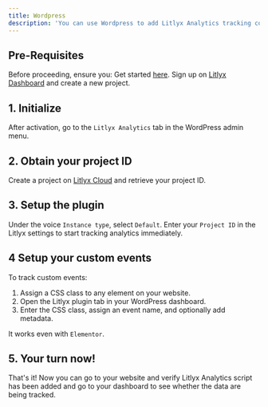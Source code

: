 ```yaml
---
title: Wordpress
description: 'You can use Wordpress to add Litlyx Analytics tracking code to your website within seconds.'
---
```


## Pre-Requisites

Before proceeding, ensure you:
<Steps>
<Step title="Check Litlyx Analytics Plugin on Wordpress">
    Get started [here](https://wordpress.org/plugins/litlyx-analytics/).
  </Step>
  <Step title="Get your litlyx's project ID">
    Sign up on [Litlyx Dashboard](https://dashboard.litlyx.com/) and create a new project.
  </Step>
</Steps>


## 1. Initialize

After activation, go to the `Litlyx Analytics` tab in the WordPress admin menu.

## 2. Obtain your project ID
Create a project on [Litlyx Cloud](https://dashboard.litlyx.com/)  and retrieve your project ID.

## 3. Setup the plugin

Under the voice `Instance type`, select `Default`. Enter your `Project ID` in the Litlyx settings to start tracking analytics immediately.  

## 4 Setup your custom events
To track custom events:
1. Assign a CSS class to any element on your website.
2. Open the Litlyx plugin tab in your WordPress dashboard.
3. Enter the CSS class, assign an event name, and optionally add metadata.


<Note>It works even with `Elementor`.</Note>




## 5. Your turn now!

That's it! Now you can go to your website and verify Litlyx Analytics script has been added and go to your dashboard to see whether the data are being tracked.
